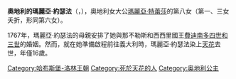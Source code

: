 {{Multiple issues|
{{Expand language|1=en|time=2020-11-24T05:58:19+00:00}}
{{Unreferenced|time=2020-11-24T05:58:19+00:00}}
}}
{{Infobox royalty
| name         = 奧地利的瑪麗亞·約瑟法
| image        = Maria Josepha of Austria - Anton Raphael Mengs - 1767.jpg
| birth_date   = {{Birth date|df=yes|1751|3|19}}
| birth_place  = [[霍夫堡皇宮|霍夫堡皇宮]]
| death_date   = {{Death date and age|df=yes|1767|10|15|1751|3|19}}
| death_place  = [[美泉宮|美泉宮]]
| burial_place = [[皇家墓穴_(維也納)|維也納皇家墓穴]]
| house        = [[哈布斯堡-洛林皇朝|哈布斯堡-洛林皇朝]]
| father       = [[弗朗茨一世_(神圣罗马帝国)|法蘭茲一世]]
| mother       = [[玛丽亚·特蕾西娅|瑪麗亞·特蕾莎]]
}}
'''奧地利的瑪麗亞·約瑟法'''（{{lang-de|Maria Josepha von Österreich}}，{{bd|1751年|3月19日|1767年|10月15日}}），奧地利女大公[[玛丽亚·特蕾西娅|瑪麗亞·特蕾莎]]的第八女（第一、三女夭折，形同第六女）。

1767年，瑪麗亞·約瑟法的母親安排了她與那不勒斯和西西里國王[[费迪南多一世_(两西西里)|費迪南多四世和三世]]的婚姻。然而，就在她準備啟程前往義大利時，瑪麗亞·約瑟法染上[[天花|天花]]去世，年僅16歲。

[[Category:哈布斯堡-洛林王朝|Category:哈布斯堡-洛林王朝]]
[[Category:死於天花的人|Category:死於天花的人]]
[[Category:奥地利公主|Category:奥地利公主]]